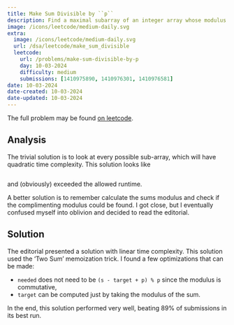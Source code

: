 ```yaml
---
title: Make Sum Divisible by ``p``
description: Find a maximal subarray of an integer array whose modulus by ``p`` is ``0``.
image: /icons/leetcode/medium-daily.svg
extra:
  image: /icons/leetcode/medium-daily.svg
  url: /dsa/leetcode/make_sum_divisible 
  leetcode:
    url: /problems/make-sum-divisible-by-p
    day: 10-03-2024
    difficulty: medium
    submissions: [1410975890, 1410976301, 1410976581]
date: 10-03-2024
date-created: 10-03-2024
date-updated: 10-03-2024
---
```



The full problem may be found [on leetcode](https://leetcode.com/problems/make-sum-divisible-by-p/submissions/1410976581/?envType=daily-question&envId=2024-10-03).


## Analysis

The trivial solution is to look at every possible sub-array, which will have 
quadratic time complexity. This solution looks like

```.python
```

and (obviously) exceeded the allowed runtime.

A better solution is to remember calculate the sums modulus and check if the 
complimenting modulus could be found. I got close, but I eventually confused 
myself into oblivion and decided to read the editorial.


## Solution

The editorial presented a solution with linear time complexity. This solution
used the 'Two Sum' memoization trick. I found a few optimizations that can be
made: 

- ``needed`` does not need to be ``(s - target + p) % p`` since the modulus is commutative,
- ``target`` can be computed just by taking the modulus of the sum.

In the end, this solution performed very well, beating $89\%$ of submissions
in its best run.

```.python
```

